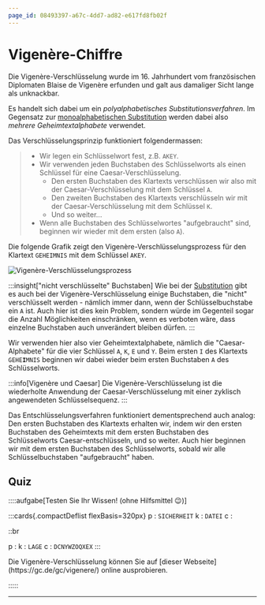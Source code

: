 ```yaml
---
page_id: 08493397-a67c-4dd7-ad82-e617fd8fb02f
---
```


# Vigenère-Chiffre

Die Vigenère-Verschlüsselung wurde im 16. Jahrhundert vom französischen Diplomaten Blaise de Vigenère erfunden und galt aus damaliger Sicht lange als unknackbar.

Es handelt sich dabei um ein _polyalphabetisches Substitutionsverfahren_. Im Gegensatz zur [monoalphabetischen Substitution](Substitution) werden dabei also _mehrere Geheimtextalphabete_ verwendet.

Das Verschlüsselungsprinzip funktioniert folgendermassen:
> - Wir legen ein Schlüsselwort fest, z.B. `AKEY`.
> - Wir verwenden jeden Buchstaben des Schlüsselworts als einen Schlüssel für eine Caesar-Verschlüsselung.
>   - Den ersten Buchstaben des Klartexts verschlüssen wir also mit der Caesar-Verschlüsselung mit dem Schlüssel `A`.
>   - Den zweiten Buchstaben des Klartexts verschlüsseln wir mit der Caesar-Verschlüsselung mit dem Schlüssel `K`.
>   - Und so weiter...
> - Wenn alle Buchstaben des Schlüsselwortes "aufgebraucht" sind, beginnen wir wieder mit dem ersten (also `A`).

Die folgende Grafik zeigt den Vigenère-Verschlüsselungsprozess für den Klartext `GEHEIMNIS` mit dem Schlüssel `AKEY`.

![Vigenère-Verschlüsselungsprozess](img/vigenere.png)

:::insight["nicht verschlüsselte" Buchstaben]
Wie bei der [Substitution](Substitution) gibt es auch bei der Vigenère-Verschlüsselung einige Buchstaben, die "nicht" verschlüsselt werden - nämlich immer dann, wenn der Schlüsselbuchstabe ein `A` ist. Auch hier ist dies kein Problem, sondern würde im Gegenteil sogar die Anzahl Möglichkeiten einschränken, wenn es verboten wäre, dass einzelne Buchstaben auch unverändert bleiben dürfen.
:::

Wir verwenden hier also vier Geheimtextalphabete, nämlich die "Caesar-Alphabete" für die vier Schlüssel `A`, `K`, `E` und `Y`. Beim ersten `I` des Klartexts `GEHE`**`I`**`MNIS` beginnen wir dabei wieder beim ersten Buchstaben `A` des Schlüsselworts.

:::info[Vigenère und Caesar]
Die Vigenère-Verschlüsselung ist die wiederholte Anwendung der Caesar-Verschlüsselung mit einer zyklisch angewendeten Schlüsselsequenz.
:::

Das Entschlüsselungsverfahren funktioniert dementsprechend auch analog: Den ersten Buchstaben des Klartexts erhalten wir, indem wir den ersten Buchstaben des Geheimtexts mit dem ersten Buchstaben des Schlüsselworts Caesar-entschlüsseln, und so weiter. Auch hier beginnen wir mit dem ersten Buchstaben des Schlüsselworts, sobald wir alle Schlüsselbuchstaben "aufgebraucht" haben.

## Quiz

<Vigenere />

::::aufgabe[Testen Sie Ihr Wissen! (ohne Hilfsmittel 😉)]
<TaskState id="5e5e496f-6c7f-4071-a1fb-dba1dc7b874b" />

:::cards{.compactDeflist flexBasis=320px}
p
: `SICHERHEIT`
k
: `DATEI`
c
: <String solution="VIVLMUHXMB" sanitizer={trimUpper} inline id="4b3af4b9-9501-4aa1-89b8-2f6df55ffd5a" />

::br

p
: <String solution="SCHULZIMMER" sanitizer={trimUpper} inline id="0d887e4c-cff4-4eb0-8cec-275f81609027" />
k
: `LAGE`
c
: `DCNYWZOQXEX`
:::

<Solution id="4b7c680a-c8c5-43de-beb3-879ef4d55791" title="Tool zum Übersetzen">
    Die Vigenère-Verschlüsselung können Sie auf [dieser Webseite](https://gc.de/gc/vigenere/) online ausprobieren.
</Solution>

:::::

---
